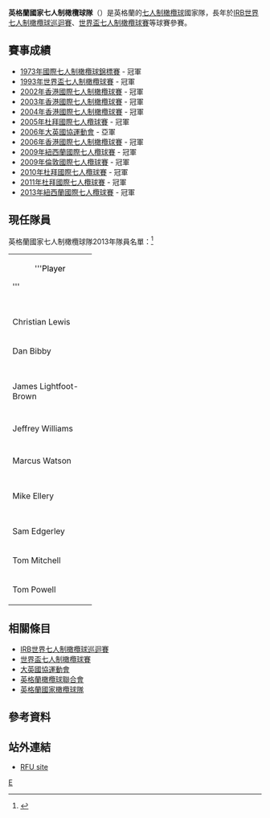 {{Infobox rugby team
|country    = 英格蘭國家七人制橄欖球隊
|image      = England Rugy text logo.svg
|union      = 英格蘭橄欖球聯合會
|nickname   = 
|emblem     = 紅玫瑰
|captain    = {{tsl|en|Greg Barden|Greg Barden}}
|coach      = {{tsl|en|Ben Ryan|Ben Ryan}}
|caps       = 
|top scorer = 
|most tries = 
|date=2009
|pattern_la1 = 
|pattern_b1  = _england_rugby_home
|pattern_ra1 = 
|pattern_sh1 = _england_home
|pattern_so1 = 
|leftarm1    = FFFFFF
|body1       = FFFFFF
|rightarm1   = FFFFFF
|shorts1     = FFFFFF
|socks1      = FFFFFF
|pattern_la2 = 
|pattern_b2  = _england_rugby_away
|pattern_ra2 = 
|pattern_sh2 = _england_away
|pattern_so2 = 
|leftarm2    = FFFFFF
|body2       = e61d1d
|rightarm2   = e61d1d
|shorts2     = e61d1d
|socks2      = e61d1d
|first      = 
|bigwin     = 
|bigloss    = 
| 世界盃七人制橄欖球賽 = yes
|世界盃七人制橄欖球賽 apps = 6
|year       = 1993
|best       =  冠軍, [[1993年世界盃七人制橄欖球賽|1993]]
}}

'''英格蘭國家七人制橄欖球隊'''（'''{{lang-en|England national rugby union team (sevens)}}'''）是英格蘭的[[七人制橄欖球|七人制橄欖球]]國家隊，長年於[[IRB世界七人制橄欖球巡迴賽|IRB世界七人制橄欖球巡迴賽]]、[[世界盃七人制橄欖球賽|世界盃七人制橄欖球賽]]等球賽參賽。

== 賽事成績 ==
* [[1973年國際七人制橄欖球錦標賽|1973年國際七人制橄欖球錦標賽]] - 冠軍
* [[1993年世界盃七人制橄欖球賽|1993年世界盃七人制橄欖球賽]] - 冠軍
* [[2002年香港國際七人制橄欖球賽|2002年香港國際七人制橄欖球賽]] - 冠軍
* [[2003年香港國際七人制橄欖球賽|2003年香港國際七人制橄欖球賽]] - 冠軍
* [[2004年香港國際七人制橄欖球賽|2004年香港國際七人制橄欖球賽]] - 冠軍
* [[2005年杜拜國際七人欖球賽|2005年杜拜國際七人欖球賽]] - 冠軍
* [[2006年大英國協運動會|2006年大英國協運動會]] - 亞軍
* [[2006年香港國際七人制橄欖球賽|2006年香港國際七人制橄欖球賽]] - 冠軍
* [[2009年紐西蘭國際七人欖球賽|2009年紐西蘭國際七人欖球賽]] - 冠軍
* [[2009年倫敦國際七人欖球賽|2009年倫敦國際七人欖球賽]] - 冠軍
* [[2010年杜拜國際七人欖球賽|2010年杜拜國際七人欖球賽]] - 冠軍
* [[2011年杜拜國際七人欖球賽|2011年杜拜國際七人欖球賽]] - 冠軍
* [[2013年紐西蘭國際七人欖球賽|2013年紐西蘭國際七人欖球賽]] - 冠軍

== 現任隊員 ==
英格蘭國家七人制橄欖球隊2013年隊員名單：<ref>{{cite web|title=England Sevens|url=http://www.rfu.com/squadsandplayers/englandsevens.aspx|publisher=RFU|accessdate=3 July 2013|deadurl=yes|archiveurl=https://web.archive.org/web/20130723041952/http://www.rfu.com/squadsandplayers/englandsevens.aspx|archivedate=2013年7月23日}}</ref>
{| class="wikitable" style="text-align:center" 
|-
| bgcolor="white" style="width:150px"|<center>'''<span style="color:black;">Player</center>'''</span>
|-
|{{tsl|en|Chris Brightwell|Chris Brightwell}}
|-
|{{tsl|en|Chris_Cracknell_(rugby_union)|Chris Cracknell}}
|-
| Christian Lewis
|-
| Dan Bibby
|-
|{{tsl|en|Dan Norton|Dan Norton}}
|-
|{{tsl|en|Jack Preece|Jack Preece}}
|-
| James Lightfoot-Brown
|-
|{{tsl|en|James Rodwell (rugby union)|James Rodwell}}
|-
| Jeffrey Williams
|-
|{{tsl|en|John Brake|John Brake}}
|-
| Marcus Watson
|-
|{{tsl|en|Mark Odejobi|Mark Odejobi}}
|-
|{{tsl|en|Mathew Turner|Mat Turner}}
|-
| Mike Ellery
|-
|{{tsl|en|Ollie_Phillips_(rugby_union)|Ollie Phillips}}
|-
|{{tsl|en|Rob Vickerman|Rob Vickerman}}
|-
| Sam Edgerley
|-
| Tom Mitchell
|-
| Tom Powell
|}

== 相關條目 ==
* [[IRB世界七人制橄欖球巡迴賽|IRB世界七人制橄欖球巡迴賽]]
* [[世界盃七人制橄欖球賽|世界盃七人制橄欖球賽]]
* [[大英國協運動會|大英國協運動會]] 
* [[英格蘭橄欖球聯合會|英格蘭橄欖球聯合會]]
* [[英格蘭國家橄欖球隊|英格蘭國家橄欖球隊]]

== 參考資料 ==
{{reflist}}

== 站外連結 ==
*[https://web.archive.org/web/20051203042929/http://www.rfu.com/index.cfm/fuseaction/RFUHome.Sevens_Home/StoryTypeId/34 RFU site]

[[Category:國家七人制橄欖球隊|E]]